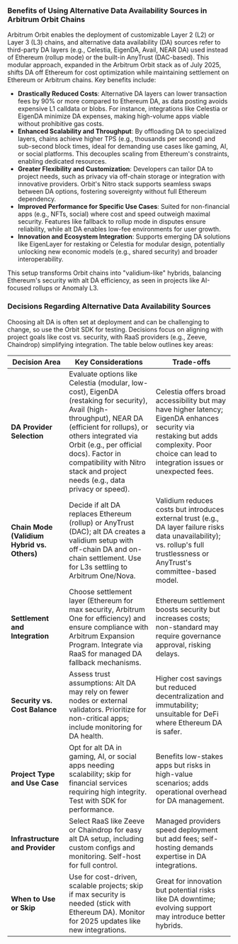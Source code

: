 ### Benefits of Using Alternative Data Availability Sources in Arbitrum Orbit Chains

Arbitrum Orbit enables the deployment of customizable Layer 2 (L2) or Layer 3 (L3) chains, and alternative data availability (DA) sources refer to third-party DA layers (e.g., Celestia, EigenDA, Avail, NEAR DA) used instead of Ethereum (rollup mode) or the built-in AnyTrust (DAC-based). This modular approach, expanded in the Arbitrum Orbit stack as of July 2025, shifts DA off Ethereum for cost optimization while maintaining settlement on Ethereum or Arbitrum chains. Key benefits include:

- **Drastically Reduced Costs**: Alternative DA layers can lower transaction fees by 90% or more compared to Ethereum DA, as data posting avoids expensive L1 calldata or blobs. For instance, integrations like Celestia or EigenDA minimize DA expenses, making high-volume apps viable without prohibitive gas costs.
- **Enhanced Scalability and Throughput**: By offloading DA to specialized layers, chains achieve higher TPS (e.g., thousands per second) and sub-second block times, ideal for demanding use cases like gaming, AI, or social platforms. This decouples scaling from Ethereum's constraints, enabling dedicated resources.
- **Greater Flexibility and Customization**: Developers can tailor DA to project needs, such as privacy via off-chain storage or integration with innovative providers. Orbit's Nitro stack supports seamless swaps between DA options, fostering sovereignty without full Ethereum dependency.
- **Improved Performance for Specific Use Cases**: Suited for non-financial apps (e.g., NFTs, social) where cost and speed outweigh maximal security. Features like fallback to rollup mode in disputes ensure reliability, while alt DA enables low-fee environments for user growth.
- **Innovation and Ecosystem Integration**: Supports emerging DA solutions like EigenLayer for restaking or Celestia for modular design, potentially unlocking new economic models (e.g., shared security) and broader interoperability.

This setup transforms Orbit chains into "validium-like" hybrids, balancing Ethereum's security with alt DA efficiency, as seen in projects like AI-focused rollups or Anomaly L3.

### Decisions Regarding Alternative Data Availability Sources

Choosing alt DA is often set at deployment and can be challenging to change, so use the Orbit SDK for testing. Decisions focus on aligning with project goals like cost vs. security, with RaaS providers (e.g., Zeeve, Chaindrop) simplifying integration. The table below outlines key areas:

| Decision Area                               | Key Considerations                                                                                                                                                                                                                                                                                  | Trade-offs                                                                                                                                                                                   |
| ------------------------------------------- | --------------------------------------------------------------------------------------------------------------------------------------------------------------------------------------------------------------------------------------------------------------------------------------------------- | -------------------------------------------------------------------------------------------------------------------------------------------------------------------------------------------- |
| **DA Provider Selection**                   | Evaluate options like Celestia (modular, low-cost), EigenDA (restaking for security), Avail (high-throughput), NEAR DA (efficient for rollups), or others integrated via Orbit (e.g., per official docs). Factor in compatibility with Nitro stack and project needs (e.g., data privacy or speed). | Celestia offers broad accessibility but may have higher latency; EigenDA enhances security via restaking but adds complexity. Poor choice can lead to integration issues or unexpected fees. |
| **Chain Mode (Validium Hybrid vs. Others)** | Decide if alt DA replaces Ethereum (rollup) or AnyTrust (DAC); alt DA creates a validium setup with off-chain DA and on-chain settlement. Use for L3s settling to Arbitrum One/Nova.                                                                                                                | Validium reduces costs but introduces external trust (e.g., DA layer failure risks data unavailability); vs. rollup's full trustlessness or AnyTrust's committee-based model.                |
| **Settlement and Integration**              | Choose settlement layer (Ethereum for max security, Arbitrum One for efficiency) and ensure compliance with Arbitrum Expansion Program. Integrate via RaaS for managed DA fallback mechanisms.                                                                                                      | Ethereum settlement boosts security but increases costs; non-standard may require governance approval, risking delays.                                                                       |
| **Security vs. Cost Balance**               | Assess trust assumptions: Alt DA may rely on fewer nodes or external validators. Prioritize for non-critical apps; include monitoring for DA health.                                                                                                                                                | Higher cost savings but reduced decentralization and immutability; unsuitable for DeFi where Ethereum DA is safer.                                                                           |
| **Project Type and Use Case**               | Opt for alt DA in gaming, AI, or social apps needing scalability; skip for financial services requiring high integrity. Test with SDK for performance.                                                                                                                                              | Benefits low-stakes apps but risks in high-value scenarios; adds operational overhead for DA management.                                                                                     |
| **Infrastructure and Provider**             | Select RaaS like Zeeve or Chaindrop for easy alt DA setup, including custom configs and monitoring. Self-host for full control.                                                                                                                                                                     | Managed providers speed deployment but add fees; self-hosting demands expertise in DA integrations.                                                                                          |
| **When to Use or Skip**                     | Use for cost-driven, scalable projects; skip if max security is needed (stick with Ethereum DA). Monitor for 2025 updates like new integrations.                                                                                                                                                    | Great for innovation but potential risks like DA downtime; evolving support may introduce better hybrids.                                                                                    |

